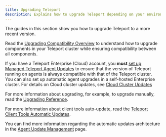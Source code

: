 ```yaml
---
title: Upgrading Teleport
description: Explains how to upgrade Teleport depending on your environment and edition.
---
```


The guides in this section show you how to upgrade Teleport to a more recent
version.

Read the [Upgrading Compatibility Overview](overview.mdx) to
understand how to upgrade components in your Teleport cluster while ensuring
compatibility between all components.

If you have a Teleport Enterprise (Cloud) account, you **must** [set up Managed
Teleport Agent Updates](agent-managed-updates.mdx) to ensure that
the version of Teleport running on agents is always compatible with that of the
Teleport cluster. You can also set up automatic agent upgrades in a self-hosted
Enterprise cluster.  For details on Cloud cluster updates, see
[Cloud Cluster Updates](cloud-cluster-updates.mdx)

For more information about upgrading, for example, to upgrade manually, read the
[Upgrading Reference](upgrading-reference.mdx).

For more information about client tools auto-update, read the
[Teleport Client Tools Automatic Updates](client-tools-autoupdate.mdx).

You can find more information regarding the automatic updates architecture in the
[Agent Update Management](../reference/architecture/agent-update-management.mdx) page.
